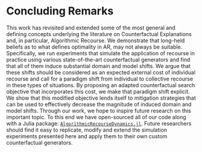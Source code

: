 # Concluding Remarks {#conclusion}

This work has revisited and extended some of the most general and defining concepts underlying the literature on Counterfactual Explanations and, in particular, Algorithmic Recourse. We demonstrate that long-held beliefs as to what defines optimality in AR, may not always be suitable. Specifically, we run experiments that simulate the application of recourse in practice using various state-of-the-art counterfactual generators and find that all of them induce substantial domain and model shifts. We argue that these shifts should be considered as an expected external cost of individual recourse and call for a paradigm shift from individual to collective recourse in these types of situations. By proposing an adapted counterfactual search objective that incorporates this cost, we make that paradigm shift explicit. We show that this modified objective lends itself to mitigation strategies that can be used to effectively decrease the magnitude of induced domain and model shifts. Through our work, we hope to inspire future research on this important topic. To this end we have open-sourced all of our code along with a Julia package: [`AlgorithmicRecourseDynamics.jl`](https://anonymous.4open.science/r/AlgorithmicRecourseDynamics/README.md). Future researchers should find it easy to replicate, modify and extend the simulation experiments presented here and apply them to their own custom counterfactual generators. 
